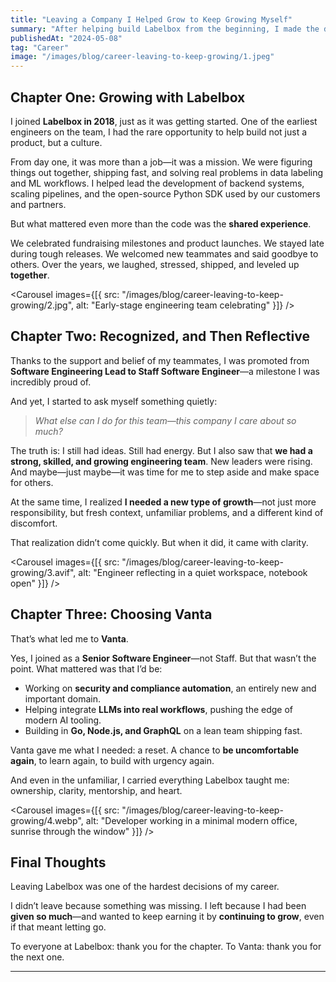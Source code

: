```yaml
---
title: "Leaving a Company I Helped Grow to Keep Growing Myself"
summary: "After helping build Labelbox from the beginning, I made the difficult decision to move on—not because I stopped caring, but because it was time to grow again in a new environment."
publishedAt: "2024-05-08"
tag: "Career"
image: "/images/blog/career-leaving-to-keep-growing/1.jpeg"
---
```


## Chapter One: Growing with Labelbox

I joined **Labelbox in 2018**, just as it was getting started. One of the earliest engineers on the team, I had the rare opportunity to help build not just a product, but a culture.

From day one, it was more than a job—it was a mission. We were figuring things out together, shipping fast, and solving real problems in data labeling and ML workflows. I helped lead the development of backend systems, scaling pipelines, and the open-source Python SDK used by our customers and partners.

But what mattered even more than the code was the **shared experience**.

We celebrated fundraising milestones and product launches. We stayed late during tough releases. We welcomed new teammates and said goodbye to others. Over the years, we laughed, stressed, shipped, and leveled up **together**.

<Carousel
  images={[{ src: "/images/blog/career-leaving-to-keep-growing/2.jpg", alt: "Early-stage engineering team celebrating" }]}
/>

## Chapter Two: Recognized, and Then Reflective

Thanks to the support and belief of my teammates, I was promoted from **Software Engineering Lead to Staff Software Engineer**—a milestone I was incredibly proud of.

And yet, I started to ask myself something quietly:

> *What else can I do for this team—this company I care about so much?*

The truth is: I still had ideas. Still had energy. But I also saw that **we had a strong, skilled, and growing engineering team**. New leaders were rising. And maybe—just maybe—it was time for me to step aside and make space for others.

At the same time, I realized **I needed a new type of growth**—not just more responsibility, but fresh context, unfamiliar problems, and a different kind of discomfort.

That realization didn’t come quickly. But when it did, it came with clarity.

<Carousel
  images={[{ src: "/images/blog/career-leaving-to-keep-growing/3.avif", alt: "Engineer reflecting in a quiet workspace, notebook open" }]}
/>

## Chapter Three: Choosing Vanta

That’s what led me to **Vanta**.

Yes, I joined as a **Senior Software Engineer**—not Staff. But that wasn’t the point. What mattered was that I’d be:

- Working on **security and compliance automation**, an entirely new and important domain.
- Helping integrate **LLMs into real workflows**, pushing the edge of modern AI tooling.
- Building in **Go, Node.js, and GraphQL** on a lean team shipping fast.

Vanta gave me what I needed: a reset. A chance to **be uncomfortable again**, to learn again, to build with urgency again.

And even in the unfamiliar, I carried everything Labelbox taught me: ownership, clarity, mentorship, and heart.

<Carousel
  images={[{ src: "/images/blog/career-leaving-to-keep-growing/4.webp", alt: "Developer working in a minimal modern office, sunrise through the window" }]}
/>

## Final Thoughts

Leaving Labelbox was one of the hardest decisions of my career.

I didn’t leave because something was missing. I left because I had been **given so much**—and wanted to keep earning it by **continuing to grow**, even if that meant letting go.

To everyone at Labelbox: thank you for the chapter. To Vanta: thank you for the next one.

---